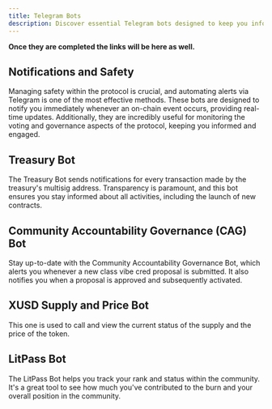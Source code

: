 ```yaml
---
title: Telegram Bots
description: Discover essential Telegram bots designed to keep you informed about the protocol, ensuring transparency, safety, and active participation.
---
```

**Once they are completed the links will be here as well.** 

## Notifications and Safety

Managing safety within the protocol is crucial, and automating alerts via Telegram is one of the most effective methods. These bots are designed to notify you immediately whenever an on-chain event occurs, providing real-time updates. Additionally, they are incredibly useful for monitoring the voting and governance aspects of the protocol, keeping you informed and engaged.

## Treasury Bot

The Treasury Bot sends notifications for every transaction made by the treasury's multisig address. Transparency is paramount, and this bot ensures you stay informed about all activities, including the launch of new contracts.

## Community Accountability Governance (CAG) Bot

Stay up-to-date with the Community Accountability Governance Bot, which alerts you whenever a new class vibe cred proposal is submitted. It also notifies you when a proposal is approved and subsequently activated.

## XUSD Supply and Price Bot

This one is used to call and view the current status of the supply and the price of the token.

## LitPass Bot

The LitPass Bot helps you track your rank and status within the community. It's a great tool to see how much you've contributed to the burn and your overall position in the community.
